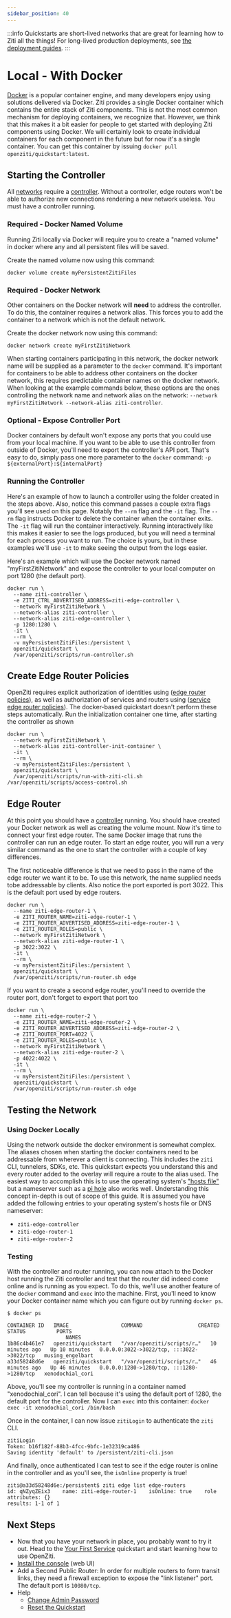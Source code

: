 ---
sidebar_position: 40
---

:::info
Quickstarts are short-lived networks that are great for learning how to Ziti all the things! For long-lived production deployments, see [the deployment guides](/docs/category/docker).
:::

# Local - With Docker

[Docker](https://www.docker.com) is a popular container engine, and many developers enjoy using solutions delivered via
Docker. Ziti provides a single Docker container which contains the entire stack of Ziti components. This is not the most
common mechanism for deploying containers, we recognize that. However, we think that this makes it a bit easier for
people to get started with deploying Ziti components using Docker. We will certainly look to create individual
containers for each component in the future but for now it's a single container. You can get this container by issuing
`docker pull openziti/quickstart:latest`.

## Starting the Controller

All [networks](../../../learn/introduction/index.mdx) require
a [controller](../../../guides/deployments/10-linux/10-controller/10-deploy.mdx). Without a controller, edge routers won't be able to authorize new
connections rendering a new network useless. You must have a controller running.

### Required - Docker Named Volume

Running Ziti locally via Docker will require you to create a "named volume" in docker where any and all persistent files
will be saved.

Create the named volume now using this command:
```text
docker volume create myPersistentZitiFiles
```

### Required - Docker Network

Other containers on the Docker network will **need** to address the controller. To do this, the container requires
a network alias. This forces you to add the container to a network which is not the default network. 

Create the docker network now using this command:
```text
docker network create myFirstZitiNetwork
```

When starting containers participating in this network, the docker network name will be supplied as a parameter
to the `docker` command. It's important for containers to be able to address other containers on the docker network,
this requires predictable container names on the docker network. When looking at the example commands below, these
options are the ones controlling the network name and network alias on the network:
`--network myFirstZitiNetwork --network-alias ziti-controller`.

### Optional - Expose Controller Port

Docker containers by default won't expose any ports that you could use from your local machine. If you want to be able
to use this controller from outside of Docker, you'll need to export the controller's API port. That's easy to do, 
simply pass one more parameter to the `docker` command: `-p ${externalPort}:${internalPort}`

### Running the Controller

Here's an example of how to launch a controller using the folder created in the steps above. Also, notice this command
passes a couple extra flags you'll see used on this page. Notably
the `--rm` flag and the `-it` flag. The `--rm` flag instructs Docker to delete the container when the container exits.
The `-it` flag will run the container interactively. Running interactively like this makes it easier to see the logs
produced, but you will need a terminal for each process you want to run. The choice is yours, but in these examples 
we'll use `-it` to make seeing the output from the logs easier.

Here's an example which will use the Docker network named "myFirstZitiNetwork" and expose the controller to your local
computer on port 1280 (the default port).

```text
docker run \
  --name ziti-controller \
  -e ZITI_CTRL_ADVERTISED_ADDRESS=ziti-edge-controller \
  --network myFirstZitiNetwork \
  --network-alias ziti-controller \
  --network-alias ziti-edge-controller \
  -p 1280:1280 \
  -it \
  --rm \
  -v myPersistentZitiFiles:/persistent \
  openziti/quickstart \
  /var/openziti/scripts/run-controller.sh
```

## Create Edge Router Policies
OpenZiti requires explicit authorization of identities using ([edge router policies](../../../reference/glossary.mdx#edge-router-policy)), 
as well as authorization of services and routers using ([service edge router policies](../../../reference/glossary.mdx#service-edge-router-policy)). 
The docker-based quickstart doesn't perform these steps automatically. Run the initialization container one time, after 
starting the controller as shown

```textell
docker run \
  --network myFirstZitiNetwork \
  --network-alias ziti-controller-init-container \
  -it \
  --rm \
  -v myPersistentZitiFiles:/persistent \
  openziti/quickstart \
  /var/openziti/scripts/run-with-ziti-cli.sh  /var/openziti/scripts/access-control.sh
```

## Edge Router

At this point you should have a [controller](../../../guides/deployments/10-linux/10-controller/10-deploy.mdx) running. You should have created your
Docker network as well as creating the volume mount. Now it's time to connect your first edge router. The same Docker
image that runs the controller can run an edge router. To start an edge router, you will run a very similar command as
the one to start the controller with a couple of key differences.

The first noticeable difference is that we need to pass in the name of the edge router we want it to be. To use this
network, the name supplied needs tobe addressable by clients.  Also notice the port exported is port 3022. This is the
default port used by edge routers. 

```text
docker run \
  --name ziti-edge-router-1 \
  -e ZITI_ROUTER_NAME=ziti-edge-router-1 \
  -e ZITI_ROUTER_ADVERTISED_ADDRESS=ziti-edge-router-1 \
  -e ZITI_ROUTER_ROLES=public \
  --network myFirstZitiNetwork \
  --network-alias ziti-edge-router-1 \
  -p 3022:3022 \
  -it \
  --rm \
  -v myPersistentZitiFiles:/persistent \
  openziti/quickstart \
  /var/openziti/scripts/run-router.sh edge
```

If you want to create a second edge router, you'll need to override the router port, don't forget to export that port too

```text
docker run \
  --name ziti-edge-router-2 \
  -e ZITI_ROUTER_NAME=ziti-edge-router-2 \
  -e ZITI_ROUTER_ADVERTISED_ADDRESS=ziti-edge-router-2 \
  -e ZITI_ROUTER_PORT=4022 \
  -e ZITI_ROUTER_ROLES=public \
  --network myFirstZitiNetwork \
  --network-alias ziti-edge-router-2 \
  -p 4022:4022 \
  -it \
  --rm \
  -v myPersistentZitiFiles:/persistent \
  openziti/quickstart \
  /var/openziti/scripts/run-router.sh edge
```

## Testing the Network

### Using Docker Locally

Using the network outside the docker environment is somewhat complex. The aliases chosen when starting the docker
containers need to be addressable from wherever a client is connecting. This includes the `ziti` CLI, tunnelers, SDKs,
etc. This quickstart expects you understand this and every router added to the overlay will require a route to the alias
used. The easiest way to accomplish this is to use the operating system's ["hosts file"](https://en.wikipedia.org/wiki/Hosts_(file))
but a nameserver such as a [pi hole](https://pi-hole.net/) also works well. Understanding this concept in-depth is out
of scope of this guide. It is assumed you have added the following entries to your operating
system's hosts file or DNS nameserver:
* `ziti-edge-controller`
* `ziti-edge-router-1`
* `ziti-edge-router-2`

### Testing

With the controller and router running, you can now attach to the Docker host running the Ziti controller and test that
the router did indeed come online and is running as you expect. To do this, we'll use another feature of the `docker`
command and `exec` into the machine. First, you'll need to know your Docker container name which you can figure out by
running `docker ps`.

```text
$ docker ps

CONTAINER ID   IMAGE                 COMMAND                  CREATED          STATUS          PORTS
                   NAMES
1b86c4b461e7   openziti/quickstart   "/var/openziti/scripts/r…"   10 minutes ago   Up 10 minutes   0.0.0.0:3022->3022/tcp, :::3022->3022/tcp   musing_engelbart
a33d58248d6e   openziti/quickstart   "/var/openziti/scripts/r…"   46 minutes ago   Up 46 minutes   0.0.0.0:1280->1280/tcp, :::1280->1280/tcp   xenodochial_cori
```

Above, you'll see my controller is running in a container named "xenodochial_cori". I can tell because it's using the
default port of 1280, the default port for the controller. Now I can `exec` into this
container: `docker exec -it xenodochial_cori /bin/bash`

Once in the container, I can now issue `zitiLogin` to authenticate the `ziti` CLI.

```text
zitiLogin
Token: b16f182f-88b3-4fcc-9bfc-1e32319ca486
Saving identity 'default' to /persistent/ziti-cli.json
```

And finally, once authenticated I can test to see if the edge router is online in the controller and as you'll see, the
`isOnline` property is true!

```text
ziti@a33d58248d6e:/persistent$ ziti edge list edge-routers
id: qNZyqZEix3    name: ziti-edge-router-1    isOnline: true    role attributes: {}
results: 1-1 of 1
```

## Next Steps

- Now that you have your network in place, you probably want to try it out. Head to the
  [Your First Service](../../quickstarts/services/index.md) quickstart and start learning how to use OpenZiti.
- [Install the console](../../quickstarts/zac/index.mdx#using-docker) (web UI)
- Add a Second Public Router: In order for multiple routers to form transit links, they need a firewall exception to expose the "link listener" port. The default port is `10080/tcp`.
- Help
  - [Change Admin Password](./help/change-admin-password.mdx)
  - [Reset the Quickstart](./help/reset-quickstart.md)

<Wizardly></Wizardly>